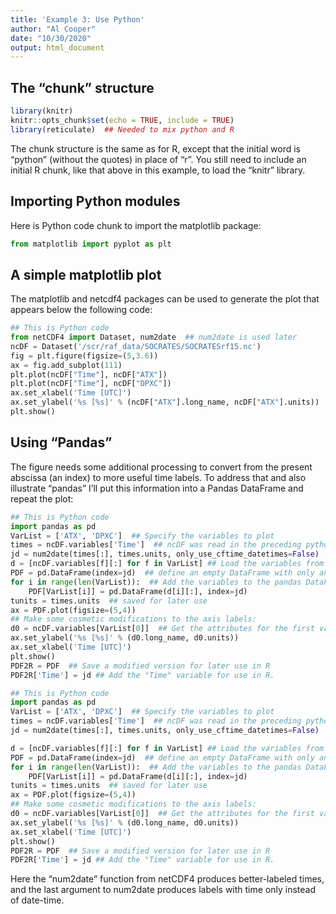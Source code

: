 ```yaml
---
title: 'Example 3: Use Python'
author: "Al Cooper"
date: "10/30/2020"
output: html_document
---
```



## The "chunk" structure


```r
library(knitr)
knitr::opts_chunk$set(echo = TRUE, include = TRUE)
library(reticulate)  ## Needed to mix python and R
```

The chunk structure is the same as for R, except that the initial word is "python" (without the quotes) in place of "r". 
You still need to include an initial R chunk, like that above in this example, to load the "knitr" library. 

## Importing Python modules

Here is Python code chunk to import the matplotlib package:

```python
from matplotlib import pyplot as plt
```

## A simple matplotlib plot

The matplotlib and netcdf4 packages can be used to generate the plot that appears below the following code:

```python
## This is Python code
from netCDF4 import Dataset, num2date  ## num2date is used later
ncDF = Dataset('/scr/raf_data/SOCRATES/SOCRATESrf15.nc')
fig = plt.figure(figsize=(5,3.6))
ax = fig.add_subplot(111)
plt.plot(ncDF["Time"], ncDF["ATX"])
plt.plot(ncDF["Time"], ncDF["DPXC"])
ax.set_xlabel('Time [UTC]')
ax.set_ylabel('%s [%s]' % (ncDF["ATX"].long_name, ncDF["ATX"].units))
plt.show()
```

## Using "Pandas"

The figure needs some additional processing to convert from the present abscissa (an index) to more useful time labels. To address that and also illustrate "pandas" I'll put this information into a Pandas DataFrame and repeat the plot:

```python
## This is Python code
import pandas as pd
VarList = ['ATX', 'DPXC']  ## Specify the variables to plot
times = ncDF.variables['Time']  ## ncDF was read in the preceding python chunk.
jd = num2date(times[:], times.units, only_use_cftime_datetimes=False)  ## Define the index
d = [ncDF.variables[f][:] for f in VarList] ## Load the variables from the netCDF file
PDF = pd.DataFrame(index=jd)  ## define an empty DataFrame with only an index
for i in range(len(VarList)):  ## Add the variables to the pandas DataFrame
    PDF[VarList[i]] = pd.DataFrame(d[i][:], index=jd)
tunits = times.units  ## saved for later use
ax = PDF.plot(figsize=(5,4))
## Make some cosmetic modifications to the axis labels:
d0 = ncDF.variables[VarList[0]]  ## Get the attributes for the first variable
ax.set_ylabel('%s [%s]' % (d0.long_name, d0.units))
ax.set_xlabel('Time [UTC]')
plt.show()
PDF2R = PDF  ## Save a modified version for later use in R
PDF2R['Time'] = jd ## Add the "Time" variable for use in R.
```

```python
## This is Python code
import pandas as pd
VarList = ['ATX', 'DPXC']  ## Specify the variables to plot
times = ncDF.variables['Time']  ## ncDF was read in the preceding python chunk.
jd = num2date(times[:], times.units, only_use_cftime_datetimes=False)  ## Define the index
```
```python
d = [ncDF.variables[f][:] for f in VarList] ## Load the variables from the netCDF file
PDF = pd.DataFrame(index=jd)  ## define an empty DataFrame with only an index
for i in range(len(VarList)):  ## Add the variables to the pandas DataFrame
    PDF[VarList[i]] = pd.DataFrame(d[i][:], index=jd)
tunits = times.units  ## saved for later use
ax = PDF.plot(figsize=(5,4))
## Make some cosmetic modifications to the axis labels:
d0 = ncDF.variables[VarList[0]]  ## Get the attributes for the first variable
ax.set_ylabel('%s [%s]' % (d0.long_name, d0.units))
ax.set_xlabel('Time [UTC]')
plt.show()
PDF2R = PDF  ## Save a modified version for later use in R
PDF2R['Time'] = jd ## Add the "Time" variable for use in R.
```

Here the "num2date" function from netCDF4 produces better-labeled times, and the last argument to num2date produces labels with time only instead of date-time. 
